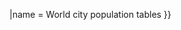 {{Sidebar
|title = 全球城市人口排名表
|image = [[File:Skyscrapers of Shinjuku 2009 January (revised).jpg|230px|alt=Tokyo skyline]]
|contentclass = plainlist

|content1 =
*[[世界最大城市]]
*[[按市域人口排列的世界城市列表|市域人口最多的城市]]
*[[按人口排列的世界城市地区列表|世界最大城市地区]]
*[[大都會區列表 (依人口排列)|大都会区]]
*[[组合城市]]
*[[巨型都市|-{zh-cn:超大城市; zh-tw:巨型都市;}-]]
*[[大都市带]]

|below = {{[[Template:世界最大城市|导航模板]]}}

|name = World city population tables
}}<noinclude>{{documentation|content=
[[Category:不顯示於列印版面的模板]]
[[Category:人口模板]]
}}</noinclude>